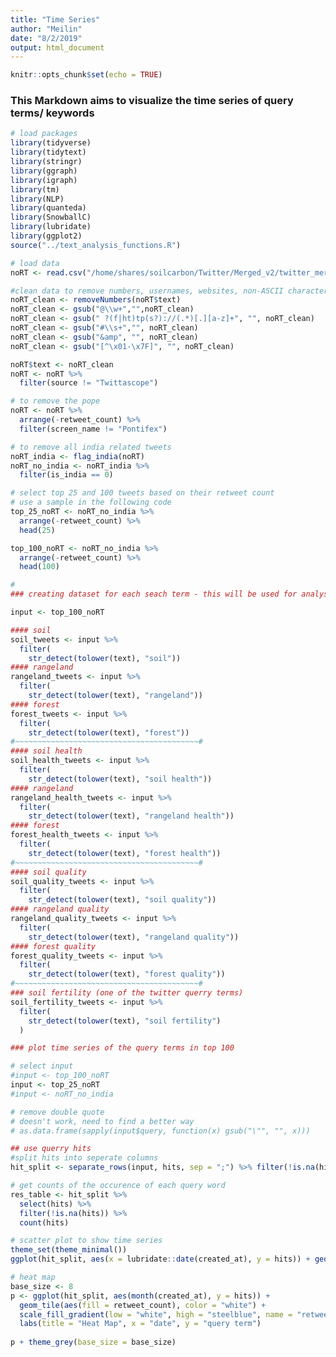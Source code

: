```yaml
---
title: "Time Series"
author: "Meilin"
date: "8/2/2019"
output: html_document
---
```


```r
knitr::opts_chunk$set(echo = TRUE)
```

### This Markdown aims to visualize the time series of query terms/ keywords

```r
# load packages
library(tidyverse)
library(tidytext)
library(stringr)
library(ggraph)
library(igraph)
library(tm)
library(NLP)
library(quanteda)
library(SnowballC)
library(lubridate)
library(ggplot2)
source("../text_analysis_functions.R")

# load data
noRT <- read.csv("/home/shares/soilcarbon/Twitter/Merged_v2/twitter_merged_noRT_v2.csv", stringsAsFactors = FALSE) 
```

```r
#clean data to remove numbers, usernames, websites, non-ASCII characters and outlier
noRT_clean <- removeNumbers(noRT$text)
noRT_clean <- gsub("@\\w+","",noRT_clean)
noRT_clean <- gsub(" ?(f|ht)tp(s?)://(.*)[.][a-z]+", "", noRT_clean)
noRT_clean <- gsub("#\\s+","", noRT_clean)
noRT_clean <- gsub("&amp", "", noRT_clean)
noRT_clean <- gsub("[^\x01-\x7F]", "", noRT_clean)

noRT$text <- noRT_clean
noRT <- noRT %>% 
  filter(source != "Twittascope") 

# to remove the pope
noRT <- noRT %>%
  arrange(-retweet_count) %>%
  filter(screen_name != "Pontifex")

# to remove all india related tweets
noRT_india <- flag_india(noRT)
noRT_no_india <- noRT_india %>% 
  filter(is_india == 0)
```

```r
# select top 25 and 100 tweets based on their retweet count
# use a sample in the following code
top_25_noRT <- noRT_no_india %>%
  arrange(-retweet_count) %>%
  head(25)

top_100_noRT <- noRT_no_india %>% 
  arrange(-retweet_count) %>% 
  head(100)
```

```r
# 
### creating dataset for each seach term - this will be used for analysis and to create a figure comparing the sizes of the dataframes produced by each query

input <- top_100_noRT

#### soil
soil_tweets <- input %>% 
  filter(
    str_detect(tolower(text), "soil"))
#### rangeland 
rangeland_tweets <- input %>% 
  filter(
    str_detect(tolower(text), "rangeland"))
#### forest 
forest_tweets <- input %>% 
  filter(
    str_detect(tolower(text), "forest"))
#~~~~~~~~~~~~~~~~~~~~~~~~~~~~~~~~~~~~~~~~~#
#### soil health
soil_health_tweets <- input %>% 
  filter(
    str_detect(tolower(text), "soil health"))
#### rangeland 
rangeland_health_tweets <- input %>% 
  filter(
    str_detect(tolower(text), "rangeland health"))
#### forest 
forest_health_tweets <- input %>% 
  filter(
    str_detect(tolower(text), "forest health"))
#~~~~~~~~~~~~~~~~~~~~~~~~~~~~~~~~~~~~~~~~~#
#### soil quality
soil_quality_tweets <- input %>% 
  filter(
    str_detect(tolower(text), "soil quality"))
#### rangeland quality
rangeland_quality_tweets <- input %>% 
  filter(
    str_detect(tolower(text), "rangeland quality"))
#### forest quality
forest_quality_tweets <- input %>% 
  filter(
    str_detect(tolower(text), "forest quality"))
#~~~~~~~~~~~~~~~~~~~~~~~~~~~~~~~~~~~~~~~~~#
### soil fertility (one of the twitter querry terms)
soil_fertility_tweets <- input %>% 
  filter(
    str_detect(tolower(text), "soil fertility")
  )
```

```r
### plot time series of the query terms in top 100

# select input
#input <- top_100_noRT
input <- top_25_noRT
#input <- noRT_no_india

# remove double quote
# doesn't work, need to find a better way
# as.data.frame(sapply(input$query, function(x) gsub("\"", "", x)))

## use querry hits
#split hits into seperate columns
hit_split <- separate_rows(input, hits, sep = ";") %>% filter(!is.na(hits))

# get counts of the occurence of each query word
res_table <- hit_split %>%
  select(hits) %>% 
  filter(!is.na(hits)) %>% 
  count(hits)

# scatter plot to show time series
theme_set(theme_minimal())
ggplot(hit_split, aes(x = lubridate::date(created_at), y = hits)) + geom_point()

# heat map
base_size <- 8
p <- ggplot(hit_split, aes(month(created_at), y = hits)) + 
  geom_tile(aes(fill = retweet_count), color = "white") +
  scale_fill_gradient(low = "white", high = "steelblue", name = "retweet count") +
  labs(title = "Heat Map", x = "date", y = "query term") 
  
p + theme_grey(base_size = base_size)
```
```r

```


